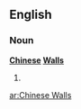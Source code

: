 ==English==
===Noun===
'''[[Chinese]] [[Walls]]'''
#{{plural of|Chinese Wall}}

[[ar:Chinese Walls]]